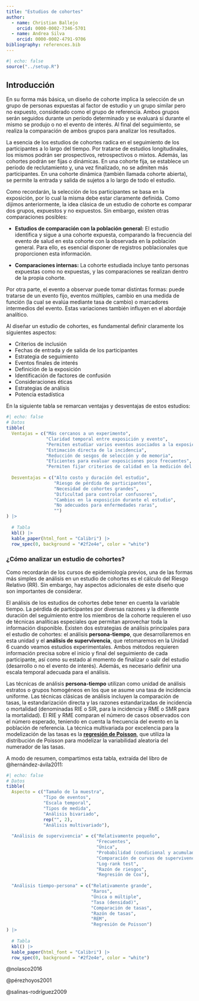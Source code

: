 ```yaml
---
title: "Estudios de cohortes"
author: 
  - name: Christian Ballejo
    orcid: 0000-0002-7346-5701
  - name: Andrea Silva
    orcid: 0000-0002-4791-9706
bibliography: references.bib
---
```


```r
#| echo: false
source("../setup.R")
```

## Introducción

En su forma más básica, un diseño de cohorte implica la selección de un grupo de personas expuestas al factor de estudio y un grupo similar pero no expuesto, considerado como el grupo de referencia. Ambos grupos serán seguidos durante un período determinado y se evaluará si durante el mismo se produjo o no el evento de interés. Al final del seguimiento, se realiza la comparación de ambos grupos para analizar los resultados.

La esencia de los estudios de cohortes radica en el seguimiento de los participantes a lo largo del tiempo. Por tratarse de estudios longitudinales, los mismos podrán ser prospectivos, retrospectivos o mixtos. Además, las cohortes podrán ser fijas o dinámicas. En una cohorte fija, se establece un período de reclutamiento y, una vez finalizado, no se admiten más participantes. En una cohorte dinámica (también llamada cohorte abierta), se permite la entrada y salida de sujetos a lo largo de todo el estudio.

Como recordarán, la selección de los participantes se basa en la exposición, por lo cual la misma debe estar claramente definida. Como dijimos anteriormente, la idea clásica de un estudio de cohorte es comparar dos grupos, expuestos y no expuestos. Sin embargo, existen otras comparaciones posibles:

-   **Estudios de comparación con la población general:** El estudio identifica y sigue a una cohorte expuesta, comparando la frecuencia del evento de salud en esta cohorte con la observada en la población general. Para ello, es esencial disponer de registros poblacionales que proporcionen esta información.

-   **Comparaciones internas:** La cohorte estudiada incluye tanto personas expuestas como no expuestas, y las comparaciones se realizan dentro de la propia cohorte.

Por otra parte, el evento a observar puede tomar distintas formas: puede tratarse de un evento fijo, eventos múltiples, cambio en una medida de función (la cual se evalúa mediante tasa de cambio) o marcadores intermedios del evento. Estas variaciones también influyen en el abordaje analítico.

Al diseñar un estudio de cohortes, es fundamental definir claramente los siguientes aspectos:

-   Criterios de inclusión
-   Fechas de entrada y de salida de los participantes
-   Estrategia de seguimiento
-   Eventos finales de interés
-   Definición de la exposición
-   Identificación de factores de confusión
-   Consideraciones éticas
-   Estrategias de análisis
-   Potencia estadística

En la siguiente tabla se remarcan ventajas y desventajas de estos estudios:

```r
#| echo: false
# Datos
tibble(
  Ventajas = c("Más cercanos a un experimento",
               "Claridad temporal entre exposición y evento",
               "Permiten estudiar varios eventos asociados a la exposición",
               "Estimación directa de la incidencia",
               "Reducción de sesgos de selección y de memoria",
               "Eficientes para evaluar exposiciones poco frecuentes",
               "Permiten fijar criterios de calidad en la medición del evento"),
 
  Desventajas = c("Alto costo y duración del estudio",
                  "Riesgo de pérdida de participantes",
                  "Necesidad de cohortes grandes",
                  "Dificultad para controlar confusores",
                  "Cambios en la exposición durante el estudio",
                  "No adecuados para enfermedades raras",
                  "")
) |> 
  
  # Tabla
  kbl() |> 
  kable_paper(html_font = "Calibri") |>
  row_spec(0, background = "#2f2e4e", color = "white")
```

### ¿Cómo analizar un estudio de cohortes?

Como recordarán de los cursos de epidemiología previos, una de las formas más simples de análisis en un estudio de cohortes es el cálculo del Riesgo Relativo (RR). Sin embargo, hay aspectos adicionales de este diseño que son importantes de considerar.

El análisis de los estudios de cohortes debe tener en cuenta la variable tiempo. La pérdida de participantes por diversas razones y la diferente duración del seguimiento entre los miembros de la cohorte requieren el uso de técnicas analíticas especiales que permitan aprovechar toda la información disponible. Existen dos estrategias de análisis principales para el estudio de cohortes: el análisis **persona-tiempo**, que desarrollaremos en esta unidad y el **análisis de supervivencia**, que retomaremos en la Unidad 6 cuando veamos estudios experimentales. Ambos métodos requieren información precisa sobre el inicio y final del seguimiento de cada participante, así como su estado al momento de finalizar o salir del estudio (desarrollo o no el evento de interés). Además, es necesario definir una escala temporal adecuada para el análisis.

Las técnicas de análisis **persona-tiempo** utilizan como unidad de análisis estratos o grupos homogéneos en los que se asume una tasa de incidencia uniforme. Las técnicas clásicas de análisis incluyen la comparación de tasas, la estandarización directa y las razones estandarizadas de incidencia o mortalidad (denominadas RIE o SIR, para la incidencia y RME o SMR para la mortalidad). El RIE y RME comparan el número de casos observados con el número esperado, teniendo en cuenta la frecuencia del evento en la población de referencia. La técnica multivariada por excelencia para la modelización de las tasas es la [**regresión de Poisson**](reg_poisson.qmd), que utiliza la distribución de Poisson para modelizar la variabilidad aleatoria del numerador de las tasas.

A modo de resumen, compartimos esta tabla, extraída del libro de @hernández-ávila2011:

```r
#| echo: false
# Datos
tibble(
  Aspecto = c("Tamaño de la muestra",
              "Tipo de eventos",
              "Escala temporal",
              "Tipos de medida",
              "Análisis bivariado",
              rep("", 2),
              "Análisis multivariado"),
 
  "Análisis de supervivencia" = c("Relativamente pequeño",
                                  "Frecuentes",
                                  "Única",
                                  "Probabilidad (condicional y acumulada)",
                                  "Comparación de curvas de supervivencia",
                                  "Log-rank test",
                                  "Razón de riesgos",
                                  "Regresión de Cox"),
  
  "Análisis tiempo-persona" = c("Relativamente grande",
                                "Raros",
                                "Única o múltiple",
                                "Tasa (densidad)",
                                "Comparación de tasas",
                                "Razón de tasas",
                                "REM",
                                "Regresión de Poisson")
) |> 
  
  # Tabla
  kbl() |> 
  kable_paper(html_font = "Calibri") |>
  row_spec(0, background = "#2f2e4e", color = "white")
```

::: hidden
@nolasco2016

@pérezhoyos2001

@salinas-rodríguez2009
:::

